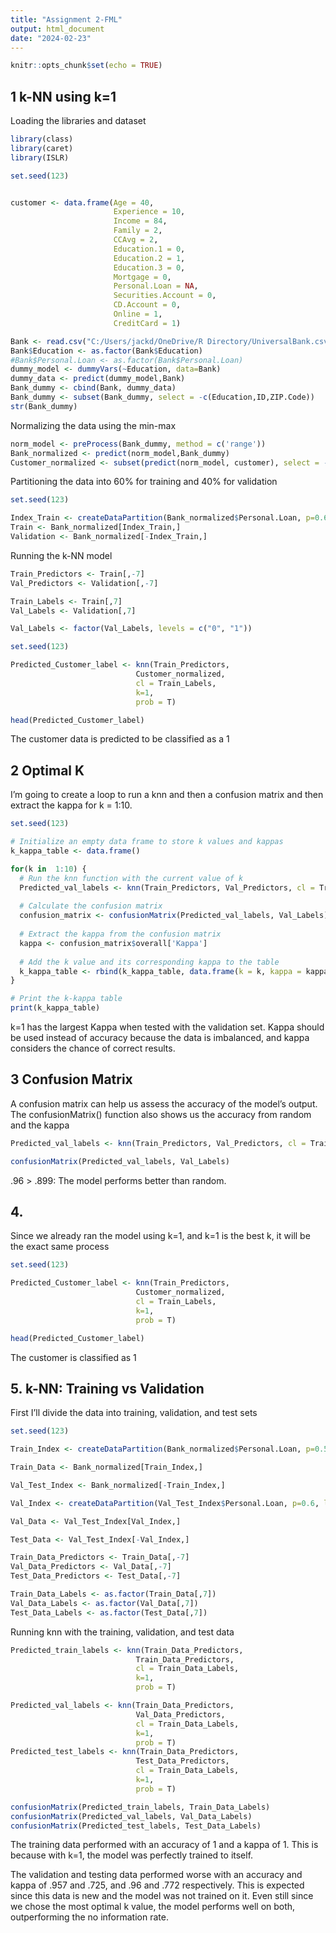---
title: "Assignment 2-FML"
output: html_document
date: "2024-02-23"
---

```{r setup, include=FALSE}
knitr::opts_chunk$set(echo = TRUE)
```

## 1 k-NN using k=1

Loading the libraries and dataset

```{r}
library(class)
library(caret)
library(ISLR)

set.seed(123)


customer <- data.frame(Age = 40,
                       Experience = 10,
                       Income = 84,
                       Family = 2,
                       CCAvg = 2,
                       Education.1 = 0,
                       Education.2 = 1,
                       Education.3 = 0,
                       Mortgage = 0,
                       Personal.Loan = NA,
                       Securities.Account = 0,
                       CD.Account = 0,
                       Online = 1,
                       CreditCard = 1)

Bank <- read.csv("C:/Users/jackd/OneDrive/R Directory/UniversalBank.csv")
Bank$Education <- as.factor(Bank$Education)
#Bank$Personal.Loan <- as.factor(Bank$Personal.Loan)
dummy_model <- dummyVars(~Education, data=Bank)
dummy_data <- predict(dummy_model,Bank)
Bank_dummy <- cbind(Bank, dummy_data)
Bank_dummy <- subset(Bank_dummy, select = -c(Education,ID,ZIP.Code))
str(Bank_dummy)
```

Normalizing the data using the min-max

```{r}
norm_model <- preProcess(Bank_dummy, method = c('range'))
Bank_normalized <- predict(norm_model,Bank_dummy)
Customer_normalized <- subset(predict(norm_model, customer), select = -c(Personal.Loan))
```

Partitioning the data into 60%  for training and 40% for validation

```{r}
set.seed(123)

Index_Train <- createDataPartition(Bank_normalized$Personal.Loan, p=0.6, list=F)
Train <- Bank_normalized[Index_Train,]
Validation <- Bank_normalized[-Index_Train,]
```

Running the k-NN model

```{r}
Train_Predictors <- Train[,-7]
Val_Predictors <- Validation[,-7]

Train_Labels <- Train[,7]
Val_Labels <- Validation[,7]

Val_Labels <- factor(Val_Labels, levels = c("0", "1"))
```

```{r}
set.seed(123)

Predicted_Customer_label <- knn(Train_Predictors,
                            Customer_normalized,
                            cl = Train_Labels,
                            k=1,
                            prob = T)

head(Predicted_Customer_label)
```

The customer data is predicted to be classified as a 1

## 2 Optimal K

I'm going to create a loop to run a knn and then a confusion matrix and then extract the kappa for k = 1:10.

```{r}

set.seed(123)

# Initialize an empty data frame to store k values and kappas
k_kappa_table <- data.frame()

for(k in  1:10) {
  # Run the knn function with the current value of k
  Predicted_val_labels <- knn(Train_Predictors, Val_Predictors, cl = Train_Labels, k = k)
   
  # Calculate the confusion matrix
  confusion_matrix <- confusionMatrix(Predicted_val_labels, Val_Labels)
   
  # Extract the kappa from the confusion matrix
  kappa <- confusion_matrix$overall['Kappa']
   
  # Add the k value and its corresponding kappa to the table
  k_kappa_table <- rbind(k_kappa_table, data.frame(k = k, kappa = kappa))
}

# Print the k-kappa table
print(k_kappa_table)

```

k=1 has the largest Kappa when tested with the validation set. Kappa should be used instead of accuracy because the data is imbalanced, and kappa considers the chance of correct results.

## 3 Confusion Matrix 

A confusion matrix can help us assess the accuracy of the model's output. The confusionMatrix() function also shows us the accuracy from random and the kappa

``` {r}
Predicted_val_labels <- knn(Train_Predictors, Val_Predictors, cl = Train_Labels, k = 1)

confusionMatrix(Predicted_val_labels, Val_Labels)
```

.96 > .899: The model performs better than random.

## 4. 

Since we already ran the model using k=1, and k=1 is the best k, it will be the exact same process

```{r}
set.seed(123)

Predicted_Customer_label <- knn(Train_Predictors,
                            Customer_normalized,
                            cl = Train_Labels,
                            k=1,
                            prob = T)

head(Predicted_Customer_label)
```

The customer is classified as 1

## 5. k-NN: Training vs Validation 

First I'll divide the data into training, validation, and test sets 

```{r}
set.seed(123)

Train_Index <- createDataPartition(Bank_normalized$Personal.Loan, p=0.50, list=F)

Train_Data <- Bank_normalized[Train_Index,]

Val_Test_Index <- Bank_normalized[-Train_Index,]

Val_Index <- createDataPartition(Val_Test_Index$Personal.Loan, p=0.6, list=F)

Val_Data <- Val_Test_Index[Val_Index,]

Test_Data <- Val_Test_Index[-Val_Index,]
```

```{r}
Train_Data_Predictors <- Train_Data[,-7]
Val_Data_Predictors <- Val_Data[,-7]
Test_Data_Predictors <- Test_Data[,-7]

Train_Data_Labels <- as.factor(Train_Data[,7])
Val_Data_Labels <- as.factor(Val_Data[,7])
Test_Data_Labels <- as.factor(Test_Data[,7])

```

Running knn with the training, validation, and test data

``` {r}
Predicted_train_labels <- knn(Train_Data_Predictors,
                            Train_Data_Predictors,
                            cl = Train_Data_Labels,
                            k=1,
                            prob = T)

Predicted_val_labels <- knn(Train_Data_Predictors,
                            Val_Data_Predictors,
                            cl = Train_Data_Labels,
                            k=1,
                            prob = T)
Predicted_test_labels <- knn(Train_Data_Predictors,
                            Test_Data_Predictors,
                            cl = Train_Data_Labels,
                            k=1,
                            prob = T)
```

``` {r}
confusionMatrix(Predicted_train_labels, Train_Data_Labels)
confusionMatrix(Predicted_val_labels, Val_Data_Labels)
confusionMatrix(Predicted_test_labels, Test_Data_Labels)
```

The training data performed with an accuracy of 1 and a kappa of 1. This is because with k=1, the model was perfectly trained to itself.

The validation and testing data performed worse with an accuracy and kappa of .957 and .725, and .96 and .772 respectively. This is expected since this data is new and the model was not trained on it. Even still since we chose the most optimal k value, the model performs well on both, outperforming the no information rate. 